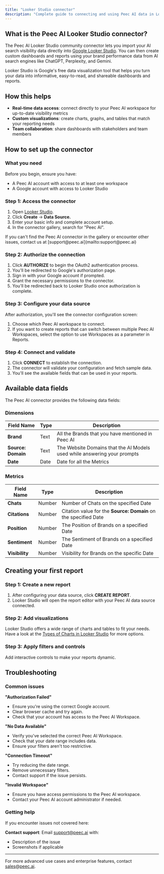 ```yaml
---
title: "Looker Studio connector"
description: "Complete guide to connecting and using Peec AI data in Looker Studio."
---
```


## What is the Peec AI Looker Studio connector?

The Peec AI Looker Studio community connector lets you import your AI search visibility data directly into [Google Looker Studio](https://lookerstudio.google.com/). You can then create custom dashboards and reports using your brand performance data from AI search engines like ChatGPT, Perplexity, and Gemini.

<Note>
  Looker Studio is Google's free data visualization tool that helps you turn your data into informative, easy-to-read, and shareable dashboards and reports.
</Note>

## How this helps

- **Real-time data access**: connect directly to your Peec AI workspace for up-to-date visibility metrics
- **Custom visualizations**: create charts, graphs, and tables that match your reporting needs
- **Team collaboration**: share dashboards with stakeholders and team members

## How to set up the connector

### What you need

Before you begin, ensure you have:

- A Peec AI account with access to at least one workspace
- A Google account with access to Looker Studio

### Step 1: Access the connector

1. Open [Looker Studio](https://lookerstudio.google.com).
2. Click **Create** → **Data Source.**
3. Enter your basic info and complete account setup.
4. In the connector gallery, search for "Peec AI".

<Warning>
  If you can't find the Peec AI connector in the gallery or encounter other issues, contact us at [support@peec.ai](mailto:support@peec.ai)
</Warning>

### Step 2: Authorize the connection

1. Click **AUTHORIZE** to begin the OAuth2 authentication process.
2. You'll be redirected to Google's authorization page.
3. Sign in with your Google account if prompted.
4. Grant the necessary permissions to the connector.
5. You'll be redirected back to Looker Studio once authorization is complete.

### Step 3: Configure your data source

After authorization, you'll see the connector configuration screen:

1. Choose which Peec AI workspace to connect.
2. If you want to create reports that can switch between multiple Peec AI Workspaces, select the option to use Workspaces as a parameter in Reports.

### Step 4: Connect and validate

1. Click **CONNECT** to establish the connection.
2. The connector will validate your configuration and fetch sample data.
3. You'll see the available fields that can be used in your reports.

## Available data fields

The Peec AI connector provides the following data fields:

### Dimensions

| Field Name         | Type | Description                                                              |
| ------------------ | ---- | ------------------------------------------------------------------------ |
| **Brand**          | Text | All the Brands that you have mentioned in Peec AI                        |
| **Source: Domain** | Text | The Website Domains that the AI Models used while answering your prompts |
| **Date**           | Date | Date for all the Metrics                                                 |

### Metrics

| Field Name     | Type   | Description                                                     |
| -------------- | ------ | --------------------------------------------------------------- |
| **Chats**      | Number | Number of Chats on the specified Date                           |
| **Citations**  | Number | Citation value for the **Source: Domain** on the specified Date |
| **Position**   | Number | The Position of Brands on a specified Date                      |
| **Sentiment**  | Number | The Sentiment of Brands on a specified Date                     |
| **Visibility** | Number | Visibility for Brands on the specific Date                      |

## Creating your first report

### Step 1: Create a new report

1. After configuring your data source, click **CREATE REPORT**.
2. Looker Studio will open the report editor with your Peec AI data source connected.

### Step 2: Add visualizations

Looker Studio offers a wide range of charts and tables to fit your needs. Have a look at the [Types of Charts in Looker Studio](https://cloud.google.com/looker/docs/studio/types-of-charts-in-looker-studio) for more options.

### Step 3: Apply filters and controls

Add interactive controls to make your reports dynamic.

## Troubleshooting

### Common issues

**"Authorization Failed"**

- Ensure you're using the correct Google account.
- Clear browser cache and try again.
- Check that your account has access to the Peec AI Workspace.

**"No Data Available"**

- Verify you've selected the correct Peec AI Workspace.
- Check that your date range includes data.
- Ensure your filters aren't too restrictive.

**"Connection Timeout"**

- Try reducing the date range.
- Remove unnecessary filters.
- Contact support if the issue persists.

**"Invalid Workspace"**

- Ensure you have access permissions to the Peec AI workspace.
- Contact your Peec AI account administrator if needed.

### Getting help

If you encounter issues not covered here:

**Contact support**: Email [support@peec.ai](mailto:support@peec.ai) with:

- Description of the issue
- Screenshots if applicable

---

For more advanced use cases and enterprise features, contact [sales@peec.ai](mailto:sales@peec.ai).